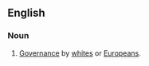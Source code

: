 ==English==

===Noun===
{{en-noun|albocracies}}

# [[governance|Governance]] by [[white]]s or [[European]]s.